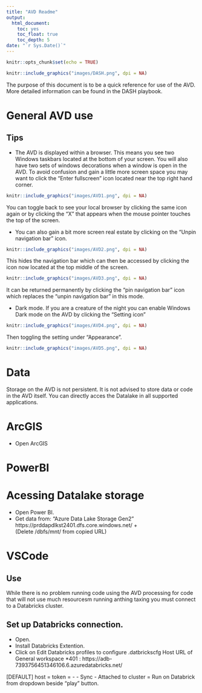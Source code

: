 ```yaml
---
title: "AVD Readme"
output:
  html_document:
    toc: yes
    toc_float: true
    toc_depth: 5
date: "`r Sys.Date()`"
---
```


```r
knitr::opts_chunk$set(echo = TRUE)
```

```r
knitr::include_graphics("images/DASH.png", dpi = NA)
```

The purpose of this document is to be a quick reference for use of the AVD. More detailed information can be found in the DASH playbook.

# General AVD use

## Tips

- The AVD is displayed within a browser. This means you see two Windows taskbars located at the bottom of your screen. You will also have two sets of windows decorations when a window is open in the AVD. To avoid confusion and gain a little more screen space you may want to click the "Enter fullscreen" icon located near the top right hand corner. 


```r
knitr::include_graphics("images/AVD1.png", dpi = NA)
```

You can toggle back to see your local browser by clicking the same icon again or by clicking the "X" that appears when the mouse pointer touches the top of the screen.

- You can also gain a bit more screen real estate by clicking on the "Unpin navigation bar" icon.


```r
knitr::include_graphics("images/AVD2.png", dpi = NA)
```

This hides the navigation bar which can then be accessed by clicking the icon now located at the top middle of the screen.


```r
knitr::include_graphics("images/AVD3.png", dpi = NA)
```

It can be returned permanently by clicking the "pin navigation bar" icon which replaces the "unpin navigation bar" in this mode.

- Dark mode. If you are a creature of the night you can enable Windows Dark mode on the AVD by clicking the "Setting icon"


```r
knitr::include_graphics("images/AVD4.png", dpi = NA)
```

Then toggling the setting under "Appearance".

```r
knitr::include_graphics("images/AVD5.png", dpi = NA)
```



# Data

Storage on the AVD is not persistent. It is not advised to store data or code in the AVD itself.
You can directly acces the Datalake in all supported applications.



# ArcGIS

- Open ArcGIS

# PowerBI

# Acessing Datalake storage
- Open Power BI.
- Get data from: “Azure Data Lake Storage Gen2”
https://prddapdlkst2401.dfs.core.windows.net/ +<path>  
(Delete /dbfs/mnt/ from copied URL)

# VSCode

## Use

While there is no problem running code using the AVD processing
for code that will not use much resourcesm running anthing taxing you must connect to a Databricks cluster.

## Set up Databricks connection.

- Open.
- Install Databricks Extention.
- Click on Edit Databricks profiles to configure .datbrickscfg
Host URL of General workspace *401 : https://adb-7393756451346106.6.azuredatabricks.net/
  
[DEFAULT]
host  = <your-host-URL>
token = <your-token>
- 
- Sync
- Attached to cluster
= Run on Databrick from dropdown beside "play" button.
